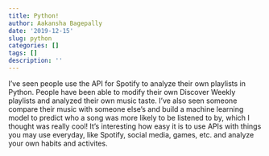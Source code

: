 ```yaml
---
title: Python!
author: Aakansha Bagepally
date: '2019-12-15'
slug: python
categories: []
tags: []
description: ''
---
```

I've seen people use the API for Spotify to analyze their own playlists in Python. People have been able to modify their own Discover Weekly playlists and analyzed their own music taste. I've also seen someone compare their music with someone else's and build a machine learning model to predict who a song was more likely to be listened to by, which I thought was really cool! It's interesting how easy it is to use APIs with things you may use everyday, like Spotify, social media, games, etc. and analyze your own habits and activites.